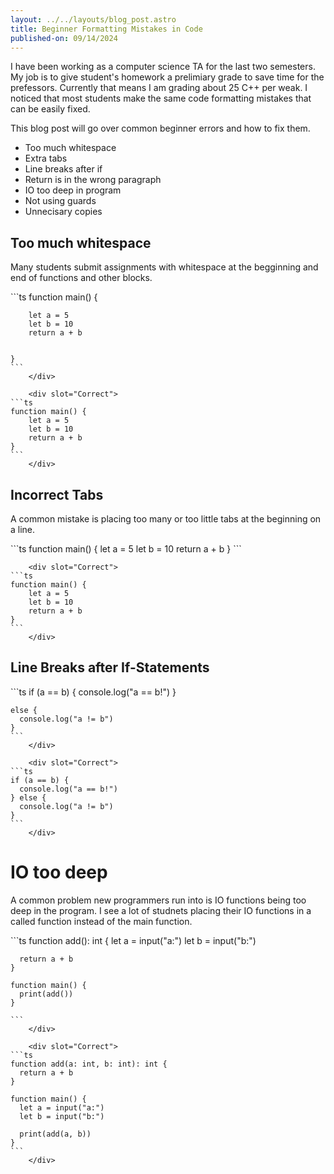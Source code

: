 ```yaml
---
layout: ../../layouts/blog_post.astro
title: Beginner Formatting Mistakes in Code
published-on: 09/14/2024
---
```



I have been working as a computer science TA for the last two semesters. My job is to give student's
homework a prelimiary grade to save time for the prefessors. Currently that means I am grading about
25 C++ per weak. I noticed that most students make the same code formatting mistakes that can be easily
fixed.

This blog post will go over common beginner errors and how to fix them.

- Too much whitespace
- Extra tabs
- Line breaks after if
- Return is in the wrong paragraph
- IO too deep in program
- Not using guards
- Unnecisary copies


## Too much whitespace

Many students submit assignments with whitespace at the begginning and end of functions and other blocks.

<Tab client:idle>
		<div slot="Incorrect">
    ```ts
    function main() {

    	let a = 5
    	let b = 10
    	return a + b


    }
    ```
		</div>

		<div slot="Correct">
    ```ts
    function main() {
    	let a = 5
    	let b = 10
    	return a + b
    }
    ```
		</div>
</Tab>

## Incorrect Tabs

A common mistake is placing too many or too little tabs at the beginning on a line.

<Tab client:idle>
		<div slot="Incorrect">
    ```ts
    function main() {
  	let a = 5
  	let b = 10
  	return a + b
    }
    ```
		</div>

		<div slot="Correct">
    ```ts
    function main() {
    	let a = 5
    	let b = 10
    	return a + b
    }
    ```
		</div>
</Tab>

## Line Breaks after If-Statements

<Tab client:idle>
		<div slot="Incorrect">
    ```ts
    if (a == b) {
      console.log("a == b!")
    }

    else {
      console.log("a != b")
    }
    ```
		</div>

		<div slot="Correct">
    ```ts
    if (a == b) {
      console.log("a == b!")
    } else {
      console.log("a != b")
    }
    ```
		</div>
</Tab>

# IO too deep

A common problem new programmers run into is IO functions being too deep in the program.
I see a lot of studnets placing their IO functions in a called function instead of the
main function.

<Tab client:idle>
		<div slot="Incorrect">
    ```ts
    function add(): int {
      let a = input("a:")
      let b = input("b:")

      return a + b
    }

    function main() {
      print(add())
    }

    ```
		</div>

		<div slot="Correct">
    ```ts
    function add(a: int, b: int): int {
      return a + b
    }

    function main() {
      let a = input("a:")
      let b = input("b:")

      print(add(a, b))
    }
    ```
		</div>
</Tab>

